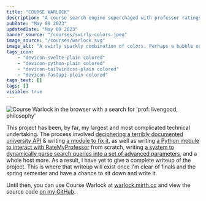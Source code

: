 ```yaml
---
title: "COURSE WARLOCK"
description: "A course search engine superchaged with professor ratings and GPA data. Finding courses at UIUC has never been more bearable! ([Source code](https://github.com/lumirth/warlock))"
pubDate: "May 09 2023"
updatedDate: "May 09 2023"
banner_source: "/courses/swirly-colors.jpeg"
image_source: "/courses/warlock.svg"
image_alt: "A swirly sparkly combination of colors. Perhaps a bubble or glass or some kinds of paints. No distinct objects can be made out. "
tags_icon:
    - "devicon-svelte-plain colored"
    - "devicon-python-plain colored"
    - "devicon-tailwindcss-plain colored"
    - "devicon-fastapi-plain colored"
tags_text: []
tags: []
visible: true
---
```


![Course Warlock in the browser with a search for 'prof: livengood, philosophy'](/courses/warlock-in-browser.png)

This project has been, by far, my largest and most complicated technical undertaking. The process involved [deciphering a terribly documented university API](https://mirth.cc/blog/deciphering-uiuc) & writing [a module to fix it](https://github.com/lumirth/cisurls), as well as writing [a Python module to interact with RateMyProfessor](https://github.com/lumirth/rmpy) from scratch, writing [a system to dynamically parse search queries into a set of advanced parameters](https://github.com/lumirth/warlock/blob/main/backend/app/models/parse.py), and a whole host more. As a result, I have yet to give a complete writeup of the project. This is where that writeup will exist once I'm clear of finals and the spring semester and have a chance to sit down and write it.

Until then, you can use Course Warlock at [warlock.mirth.cc](https://warlock.mirth.cc) and view the source code [on my GitHub](https://github.com/lumirth/warlock).